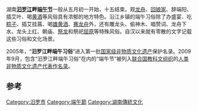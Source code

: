 {{infobox intangible heritage
|State Party= 中国
|Region = 亚太地区
|Name = 端午节
|Year = 2009
}}
{{中国非物质文化遗产
| 级别 = 国
| 名称 = 端午节
| 子项 = 汨罗江畔端午习俗
| 序号 = 451
| 编号项目 = Ⅹ-3
| 图片 = 
| 分类 = 民俗
| 申报地区或单位 = [[湖南省|湖南省]][[汨罗市|汨罗市]]
| 登录时间 = 2006
| 省区市1 = 湖南
}}

湖南'''[[汨罗江|汨罗江]]畔[[端午節_(華人)|端午节]]'''一般从五月初一开始，十五结束。观[[龙舟|龙舟]]、[[回娘家|回娘家]]、辞端阳、插艾叶、喝[[黄酒|黄酒]]等风俗具有浓郁的地方特色。沿江乡镇的端午习俗除了办盛宴、吃[[粽子|粽子]]、插艾挂菖、喝[[雄黄酒|雄黄酒]]、[[赛龙舟|赛龙舟]]外，还有雕龙头、偷神木、唱赞词、龙舟下水、龙头上红、朝庙、[[祭龙|祭龙]]和祭祀[[屈原|屈原]]等特殊风俗。自汉以来就有零散的文字记载这些习俗和文化场景。{{r|r1}}{{r|r2}}

2005年，“'''汨罗江畔端午习俗'''”进入第一批[[国家级非物质文化遗产代表性项目名录|国家级非物质文化遗产]]保护名录。2009年9月，包含“汨罗江畔端午习俗”在内的“端午节”被列入[[联合国教科文组织|联合国教科文组织]]的[[人类非物质文化遗产代表作名录|人类非物质文化遗产代表作名录]]。{{r|r2}}

==参考==
{{reflist|refs=
<ref name=r1>{{cite web|title=端午节（汨罗江畔端午习俗）|url=http://www.ihchina.cn/project_details/14916/| agency=中国非物质文化遗产网}} </ref>
<ref name=r2>{{cite web|title=世界级非物质文化遗产：汨罗江畔端午习俗|publisher=岳阳市文广新局|url=http://www.yueyang.gov.cn/ztxx/23022/24545/24547/content_587718.html|access-date=2020-10-15|archive-date=2020-04-04|archive-url=https://web.archive.org/web/20200404225503/http://www.yueyang.gov.cn/ztxx/23022/24545/24547/content_587718.html|dead-url=no}}</ref>
}}

{{湖南国家级非物质文化遗产}}
[[Category:汨罗市|Category:汨罗市]]
[[Category:端午節|Category:端午節]]
[[Category:湖南傳統文化|Category:湖南傳統文化]]